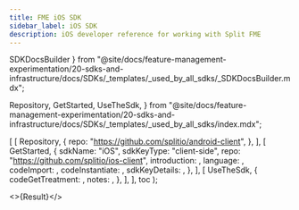 ```yaml
---
title: FME iOS SDK
sidebar_label: iOS SDK
description: iOS developer reference for working with Split FME
---
```



  SDKDocsBuilder
} from "@site/docs/feature-management-experimentation/20-sdks-and-infrastructure/docs/SDKs/_templates/_used_by_all_sdks/_SDKDocsBuilder.mdx";

  Repository,
  GetStarted,
  UseTheSdk,
} from "@site/docs/feature-management-experimentation/20-sdks-and-infrastructure/docs/SDKs/_templates/_used_by_all_sdks/index.mdx";





  [
    [ 
      Repository, 
      { 
        repo: "https://github.com/splitio/android-client",
      }, 
    ],
    [ 
      GetStarted, 
      {
        sdkName:         "iOS",
        sdkKeyType:      "client-side",
        repo:            "https://github.com/splitio/ios-client",
        introduction:    <Introduction />,
        language:        <Language />,
        codeImport:      <Import />,
        codeInstantiate: <Instantiate />,
        sdkKeyDetails:   <ClientSdkKeyDetails />,
      },
    ],
    [
      UseTheSdk,
      {
        codeGetTreatment: <GetTreatment />,
        notes:            <UseNotes />,
      },
    ],
  ],
  toc
);

<>{Result}</>

<DocCardList />